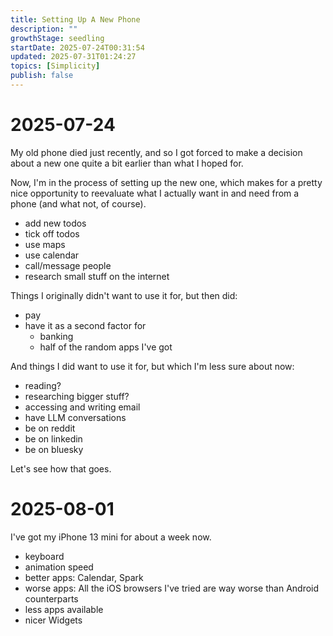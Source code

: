 ```yaml
---
title: Setting Up A New Phone
description: ""
growthStage: seedling
startDate: 2025-07-24T00:31:54
updated: 2025-07-31T01:24:27
topics: [Simplicity]
publish: false
---
```


# 2025-07-24

My old phone died just recently, and so I got forced to make a decision about a new one quite a bit earlier than what I hoped for.

Now, I'm in the process of setting up the new one, which makes for a pretty nice opportunity to reevaluate what I actually want in and need from a phone (and what not, of course).

- add new todos
- tick off todos
- use maps
- use calendar
- call/message people
- research small stuff on the internet

Things I originally didn't want to use it for, but then did:

- pay
- have it as a second factor for
  - banking
  - half of the random apps I've got

And things I did want to use it for, but which I'm less sure about now:

- reading?
- researching bigger stuff?
- accessing and writing email
- have LLM conversations
- be on reddit
- be on linkedin
- be on bluesky

Let's see how that goes.


# 2025-08-01

I've got my iPhone 13 mini for about a week now.

- keyboard
- animation speed
- better apps: Calendar, Spark
- worse apps: All the iOS browsers I've tried are way worse than Android counterparts
- less apps available
- nicer Widgets
